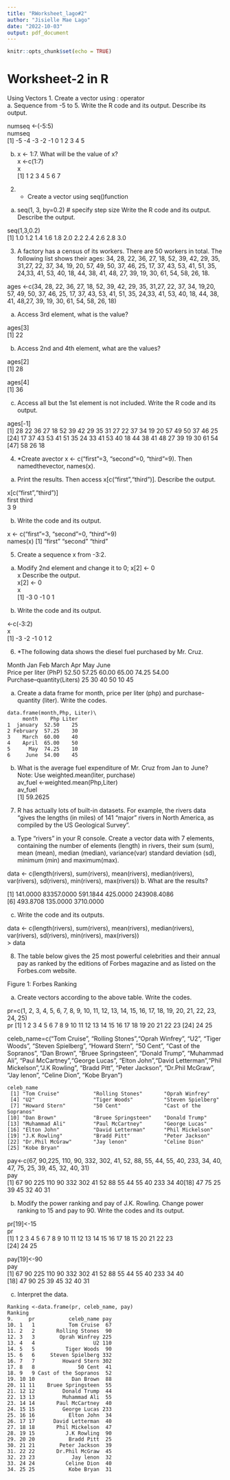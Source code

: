 ```yaml
---
title: "RWorksheet_lago#2"
author: "Jisielle Mae Lago"
date: "2022-10-03"
output: pdf_document
---
```


```r
knitr::opts_chunk$set(echo = TRUE)
```


# Worksheet-2 in R
Using Vectors
1.	Create a vector using : operator\
a.	Sequence from -5 to 5. Write the R code and its output. Describe its output.\


numseq <-(-5:5)\
numseq\
 [1] -5 -4 -3 -2 -1  0  1  2  3  4  5\


b.	x <- 1:7. What will be the value of x?\
x <-c(1:7)\
x\
[1] 1 2 3 4 5 6 7\




2.	* Create a vector using seq()function
a.	seq(1, 3, by=0.2) # specify step size
Write the R code and its output. Describe the output.\

 seq(1,3,0.2)\
 [1] 1.0 1.2 1.4 1.6 1.8 2.0 2.2 2.4 2.6 2.8 3.0\
 
3.	A factory has a census of its workers. There are 50 workers in total. The following list shows their ages:	34, 28, 22, 36, 27, 18, 52, 39, 42, 29, 35, 31,27, 22, 37, 34, 19, 20, 57, 49, 50, 37, 46, 25, 17, 37, 43, 53, 41, 51, 35, 24,33, 41, 53, 40, 18, 44, 38, 41, 48, 27, 39, 19, 30, 61, 54, 58, 26, 18.\

ages <-c(34, 28, 22, 36, 27, 18, 52, 39, 42, 29, 35, 31,27, 22, 37, 34, 19,20, 57, 49, 50, 37, 46, 25, 17, 37, 43, 53, 41, 51, 35, 24,33, 41, 53, 40, 18, 44, 38, 41, 48,27, 39, 19, 30, 61, 54, 58, 26, 18)\

a.	Access 3rd element, what is the value?\

ages[3]\
[1] 22\


b.	Access 2nd and 4th element, what are the values?\

ages[2]\
[1] 28\

ages[4]\
[1] 36\


c.	Access all but the 1st element is not included. Write the R code and its output.\

ages[-1]\
 [1] 28 22 36 27 18 52 39 42 29 35 31 27 22 37 34 19 20 57 49 50 37 46 25
[24] 17 37 43 53 41 51 35 24 33 41 53 40 18 44 38 41 48 27 39 19 30 61 54
[47] 58 26 18 \



4.	*Create avector x <- c("first"=3, "second"=0, "third"=9). Then namedthevector, names(x).\
a.	Print the results. Then access x[c("first","third")]. Describe the output.\

 x[c("first","third")]\
first third \
    3     9\





b.	Write the code and its output.\

x <- c("first"=3, "second"=0, "third"=9)\
 names(x)
[1] "first"  "second" "third" \



5.	Create a sequence x from -3:2.\
a.	Modify 2nd element and change it to 0; x[2] <- 0\
x
Describe the output.\
x[2] <- 0\
x\
[1] -3  0 -1  0  1 \



b.	Write the code and its output.\

<-c(-3:2)\
 x\
[1] -3 -2 -1  0  1  2\




6.	*The following data shows the diesel fuel purchased by Mr. Cruz.\

Month	Jan	Feb	March	Apr	May	June\
Price per liter (PhP)	52.50	57.25	60.00	65.00	74.25	54.00\
Purchase–quantity(Liters)	25	30	40	50	10	45\
						
a.	Create a data frame for month, price per liter (php) and purchase-quantity (liter). Write the codes.\

```{}
data.frame(month,Php, Liter)\
     month    Php Liter
1  january  52.50    25
2 February  57.25    30
3    March  60.00    40
4    April  65.00    50
5      May  74.25    10
6     June  54.00    45

```





b.	What is the average fuel expenditure of Mr. Cruz from Jan to June? Note: Use weighted.mean(liter, purchase)\
av_fuel <-weighted.mean(Php,Liter)\
 av_fuel\
[1] 59.2625\





7.	R has actually lots of built-in datasets. For example, the rivers data “gives the lengths (in
miles) of 141 “major” rivers in North America, as compiled by the US Geological Survey”.\
a.	Type “rivers” in your R console. Create a vector data with 7 elements, containing the number of elements (length) in rivers, their sum (sum), mean (mean), median (median), variance(var) standard deviation (sd), minimum (min) and maximum(max).\

data <- c(length(rivers), sum(rivers), mean(rivers), median(rivers), var(rivers), sd(rivers), min(rivers), max(rivers))
b.	What are the results?\

 [1]    141.0000  83357.0000    591.1844    425.0000 243908.4086\
[6]    493.8708    135.0000   3710.0000\


c.	Write the code and its outputs.\

data <- c(length(rivers), sum(rivers), mean(rivers), median(rivers), var(rivers), sd(rivers), min(rivers), max(rivers))\
> data\
 




8.	The table below gives the 25 most powerful celebrities and their annual pay as ranked by the editions of Forbes magazine and as listed on the Forbes.com website.\

Figure 1: Forbes Ranking\

a.	Create vectors according to the above table. Write the codes.\

pr=c(1, 2, 3, 4, 5, 6, 7, 8, 9, 10, 11, 12, 13, 14, 15, 16, 17, 18, 19, 20, 21, 22, 23, 24, 25)\
pr
[1]  1  2  3  4  5  6  7  8  9 10 11 12 13 14 15 16 17 18 19 20 21 22 23
[24] 24 25\

celeb_name=c("Tom Cruise", "Rolling Stones","Oprah Winfrey", "U2", "Tiger Woods", "Steven Spielberg", "Howard Stern", "50 Cent", "Cast of the Sopranos", "Dan Brown", "Bruee Springsteen", "Donald Trump", "Muhammad Ali", "Paul McCartney","George Lucas", "Elton John","David Letterman","Phil Mickelson","J.K Rowling", "Bradd Pitt", "Peter Jackson", "Dr.Phil McGraw", "Jay lenon", "Celine Dion", "Kobe Bryan")\

```{}
celeb_name
 [1] "Tom Cruise"           "Rolling Stones"       "Oprah Winfrey"       
 [4] "U2"                   "Tiger Woods"          "Steven Spielberg"    
 [7] "Howard Stern"         "50 Cent"              "Cast of the Sopranos"
[10] "Dan Brown"            "Bruee Springsteen"    "Donald Trump"        
[13] "Muhammad Ali"         "Paul McCartney"       "George Lucas"        
[16] "Elton John"           "David Letterman"      "Phil Mickelson"      
[19] "J.K Rowling"          "Bradd Pitt"           "Peter Jackson"       
[22] "Dr.Phil McGraw"       "Jay lenon"            "Celine Dion"         
[25] "Kobe Bryan"       
```




pay<-c(67, 90,225, 110, 90, 332, 302, 41, 52, 88, 55, 44, 55, 40, 233, 34, 40, 47, 75, 25, 39, 45, 32, 40, 31)\
pay\
[1]  67  90 225 110  90 332 302  41  52  88  55  44  55  40 233  34  40[18]  47  75  25  39  45  32  40  31\



b.	Modify the power ranking and pay of J.K. Rowling. Change power ranking to 15 and pay to 90. Write the codes and its output.\

pr[19]<-15\
pr\
 [1]  1  2  3  4  5  6  7  8  9 10 11 12 13 14 15 16 17 18 15 20 21 22 23\
[24] 24 25\

 pay[19]<-90\
 pay\
 [1]  67  90 225 110  90 332 302  41  52  88  55  44  55  40 233  34  40\
[18]  47  90  25  39  45  32  40  31\

c.	Interpret the data.\

```{}
Ranking <-data.frame(pr, celeb_name, pay)
Ranking
9.	   pr           celeb_name pay
10.	1   1           Tom Cruise  67
11.	2   2       Rolling Stones  90
12.	3   3        Oprah Winfrey 225
13.	4   4                   U2 110
14.	5   5          Tiger Woods  90
15.	6   6     Steven Spielberg 332
16.	7   7         Howard Stern 302
17.	8   8              50 Cent  41
18.	9   9 Cast of the Sopranos  52
19.	10 10            Dan Brown  88
20.	11 11    Bruee Springsteen  55
21.	12 12         Donald Trump  44
22.	13 13         Muhammad Ali  55
23.	14 14       Paul McCartney  40
24.	15 15         George Lucas 233
25.	16 16           Elton John  34
26.	17 17      David Letterman  40
27.	18 18       Phil Mickelson  47
28.	19 15          J.K Rowling  90
29.	20 20           Bradd Pitt  25
30.	21 21        Peter Jackson  39
31.	22 22       Dr.Phil McGraw  45
32.	23 23            Jay lenon  32
33.	24 24          Celine Dion  40
34.	25 25           Kobe Bryan  31
```

